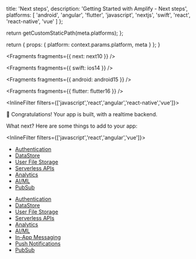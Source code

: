 
  title: 'Next steps',
  description: 'Getting Started with Amplify - Next steps',
  platforms: [
    'android',
    'angular',
    'flutter',
    'javascript',
    'nextjs',
    'swift',
    'react',
    'react-native',
    'vue'
  ]
};

  return getCustomStaticPath(meta.platforms);
};

  return {
    props: {
      platform: context.params.platform,
      meta
    }
  };
}




<Fragments fragments={{ next: next10 }} />


<Fragments fragments={{ swift: ios14 }} />


<Fragments fragments={{ android: android15 }} />


<Fragments fragments={{ flutter: flutter16 }} />

<InlineFilter filters={['javascript','react','angular','react-native','vue']}>

🎉 Congratulations! Your app is built, with a realtime backend.

What next? Here are some things to add to your app:

</InlineFilter>

<InlineFilter filters={['javascript','react','angular','vue']}>

- [Authentication](/lib/auth/getting-started)
- [DataStore](/lib/datastore/getting-started)
- [User File Storage](/lib/storage/getting-started)
- [Serverless APIs](/lib/graphqlapi/getting-started)
- [Analytics](/lib/analytics/getting-started)
- [AI/ML](/lib/predictions/getting-started)
- [PubSub](/lib/pubsub/getting-started)

</InlineFilter>
<InlineFilter filters={['react-native']}>

- [Authentication](/lib/auth/getting-started)
- [DataStore](/lib/datastore/getting-started)
- [User File Storage](/lib/storage/getting-started)
- [Serverless APIs](/lib/graphqlapi/getting-started)
- [Analytics](/lib/analytics/getting-started)
- [AI/ML](/lib/predictions/getting-started)
- [In-App Messaging](/lib/in-app-messaging/overview)
- [Push Notifications](/lib/push-notifications/getting-started)
- [PubSub](/lib/pubsub/getting-started)

</InlineFilter>
